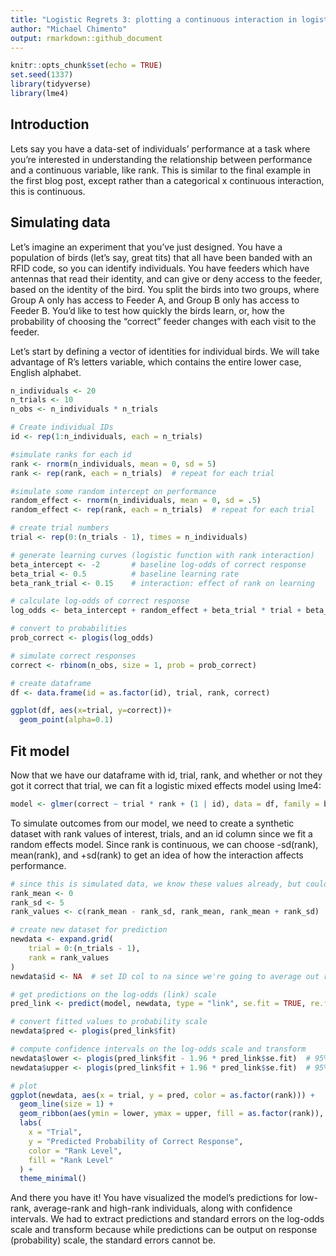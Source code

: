 ```yaml
---
title: "Logistic Regrets 3: plotting a continuous interaction in logistic regression"
author: "Michael Chimento"
output: rmarkdown::github_document
---
```


```r
knitr::opts_chunk$set(echo = TRUE)
set.seed(1337)
library(tidyverse)
library(lme4)
```

## Introduction

Lets say you have a data-set of individuals' performance at a task where you're interested in understanding the relationship between performance and a continuous variable, like rank. This is similar to the final example in the first blog post, except rather than a categorical x continuous interaction, this is continuous. 

## Simulating data

Let's imagine an experiment that you've just designed. You have a population of birds (let's say, great tits) that all have been banded with an RFID code, so you can identify individuals. You have feeders which have antennas that read their identity, and can give or deny access to the feeder, based on the identity of the bird. You split the birds into two groups, where Group A only has access to Feeder A, and Group B only has access to Feeder B. You'd like to test how quickly the birds learn, or, how the probability of choosing the "correct" feeder changes with each visit to the feeder.

Let's start by defining a vector of identities for individual birds. We will take advantage of R's letters variable, which contains the entire lower case, English alphabet.

```r
n_individuals <- 20
n_trials <- 10
n_obs <- n_individuals * n_trials

# Create individual IDs
id <- rep(1:n_individuals, each = n_trials)

#simulate ranks for each id
rank <- rnorm(n_individuals, mean = 0, sd = 5)
rank <- rep(rank, each = n_trials)  # repeat for each trial

#simulate some random intercept on performance
random_effect <- rnorm(n_individuals, mean = 0, sd = .5)
random_effect <- rep(rank, each = n_trials)  # repeat for each trial

# create trial numbers
trial <- rep(0:(n_trials - 1), times = n_individuals)

# generate learning curves (logistic function with rank interaction)
beta_intercept <- -2       # baseline log-odds of correct response
beta_trial <- 0.5          # baseline learning rate
beta_rank_trial <- 0.15    # interaction: effect of rank on learning

# calculate log-odds of correct response
log_odds <- beta_intercept + random_effect + beta_trial * trial + beta_rank_trial * rank * trial

# convert to probabilities
prob_correct <- plogis(log_odds)

# simulate correct responses
correct <- rbinom(n_obs, size = 1, prob = prob_correct)

# create dataframe
df <- data.frame(id = as.factor(id), trial, rank, correct)
```


```r
ggplot(df, aes(x=trial, y=correct))+
  geom_point(alpha=0.1)
```

## Fit model
Now that we have our dataframe with id, trial, rank, and whether or not they got it correct that trial, we can fit a logistic mixed effects model using lme4:

```r
model <- glmer(correct ~ trial * rank + (1 | id), data = df, family = binomial)
```

To simulate outcomes from our model, we need to create a synthetic dataset with rank values of interest, trials, and an id column since we fit a random effects model. Since rank is continuous, we can choose -sd(rank), mean(rank), and +sd(rank) to get an idea of how the interaction affects performance.

```r
# since this is simulated data, we know these values already, but could equally use mean() and sd() functions
rank_mean <- 0
rank_sd <- 5
rank_values <- c(rank_mean - rank_sd, rank_mean, rank_mean + rank_sd)

# create new dataset for prediction
newdata <- expand.grid(
    trial = 0:(n_trials - 1),
    rank = rank_values
)
newdata$id <- NA  # set ID col to na since we're going to average out random effects anyway using re.form

# get predictions on the log-odds (link) scale
pred_link <- predict(model, newdata, type = "link", se.fit = TRUE, re.form = NA)

# convert fitted values to probability scale
newdata$pred <- plogis(pred_link$fit)

# compute confidence intervals on the log-odds scale and transform
newdata$lower <- plogis(pred_link$fit - 1.96 * pred_link$se.fit)  # 95% CI lower bound
newdata$upper <- plogis(pred_link$fit + 1.96 * pred_link$se.fit)  # 95% CI upper bound

# plot
ggplot(newdata, aes(x = trial, y = pred, color = as.factor(rank))) +
  geom_line(size = 1) +
  geom_ribbon(aes(ymin = lower, ymax = upper, fill = as.factor(rank)), alpha = 0.2, color = NA) +
  labs(
    x = "Trial",
    y = "Predicted Probability of Correct Response",
    color = "Rank Level",
    fill = "Rank Level"
  ) +
  theme_minimal()
```

And there you have it! You have visualized the model's predictions for low-rank, average-rank and high-rank individuals, along with confidence intervals. We had to extract predictions and standard errors on the log-odds scale and transform because while predictions can be output on response (probability) scale, the standard errors cannot be.